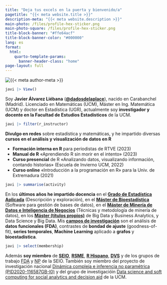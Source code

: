 ```yaml
---
title: "Deja tus excels en la puerta y bienvenido/a"
pagetitle: "{{< meta website.title >}}"
description-meta: "{{< meta website.description >}}"
main-photo: /files/profile-hex-sticker.png
main-photo-square: /files/profile-hex-sticker.png
title-block-banner: "#ffe64acf"
title-block-banner-color: "#000000"
lang: es
format:
  html:
    quarto-template-params:
      banner-header-class: "home"
page-layout: full
---
```


::: {.grid}

::: {.g-col-12 .g-col-sm-3}

```{=html}
<div class="grid" style="--bs-columns: 5; row-gap: 0;">
  <div class="g-col-1 g-col-sm-0"></div>
  <div class="g-col-3 g-col-sm-5">
    <picture>
      <source media="(max-width: 580px)" srcset="{{< meta main-photo-square >}}">
      <source media="(min-width: 580px)" srcset="{{< meta main-photo >}}">
      <img class="img-fluid" src="{{< meta main-photo >}}" alt="{{< meta author-meta >}}">
    </picture>
  </div>
  <div class="g-col-1 g-col-sm-0"></div>
</div>
```

:::

::: {.g-col-12 .g-col-sm-9}

```r
javi |> View()
```

Soy [**Javier Álvarez Liébana**]{.hl-yellow} ([**@dadosdelaplace**](https://twitter.com/DadosdeLaplace)), nacido en Carabanchel (Madrid). Licenciado en Matemáticas (UCM), Máster en Ing. Matemática (UCM) y doctor en Estadística (UGR), actualmente soy **investigador y docente en la Facultad de Estudios Estadísticos** de la UCM.

```r
javi |> filter(r_instructor)
```

**Divulgo en redes** sobre estadística y matemáticas, y he impartido diversas [**cursos en el análisis y visualización de datos en R**]{.hl-yellow}

* **Formación interna en R** para periodistas de RTVE (2023)
* **Manual de R** «Aprendiendo R sin morir en el intento» (2023) 
* **Curso presencial** de R «Analizando datos, visualizando información, contando historias» (Escuela de Invierno UCM, 2022)
* **Curso online** «Introducción a la programación en R» para la Univ. de Extremadura (2021)

```r
javi |> summarise(activity)
```

En los **últimos años he impartido [docencia]{.hl-yellow}** en el [**Grado de Estadística Aplicada**](https://estudiosestadisticos.ucm.es/grado-estadistica-aplicada) (Descripción y exploración), en el [**Máster de Bioestadística**](https://estudiosestadisticos.ucm.es/master-bioestadistica) (Software para gestión de bases de datos), en el [**Máster de Minería de Datos e Inteligencia de Negocios**](https://estudiosestadisticos.ucm.es/master-mineria) (Técnicas y metodología de minería de datos), en los [**Máster (títulos propios)**](https://www.nticmaster.es/masteres-ucm/) de Big Data y Business Analytics, y Data Science y Big Data. Mis [**campos de investigación**](https://scholar.google.es/citations?user=Wb3lxFIAAAAJ&hl=es) son el análisis de **datos funcionales (FDA)**, contrastes de **bondad de ajuste** (goodness-of-fit), **series temporales**, **Machine Learning** aplicado a **grafos** y **bioestadística**.


```r
javi |> select(membership)
```

Además [**soy miembro**]{.hl-yellow} de [**SEIO**](https://www.seio.es/), [**RSME**](https://www.rsme.es/), [**R Hispano**](http://r-es.org/), [**DVS**](https://www.datavisualizationsociety.org/) y de los grupos de trabajo [FDA](https://FDA.seio.es) y [NP](http://np.seio.es/) de la SEIO. También soy miembro del proyecto de investigación nacional [Dinámica compleja e inferencia no paramétrica (PID2020-116587GB-I0)](http://eamo.usc.es/pub/gi1914/index.php?option=com_content&view=article&id=29&lang=es&idproy=353) y del grupo de investigacióin [Data science and soft computing for social analytics and decision aid](https://edoctorado.ucm.es/grupos/grupo/509) de la UCM.

:::

:::

